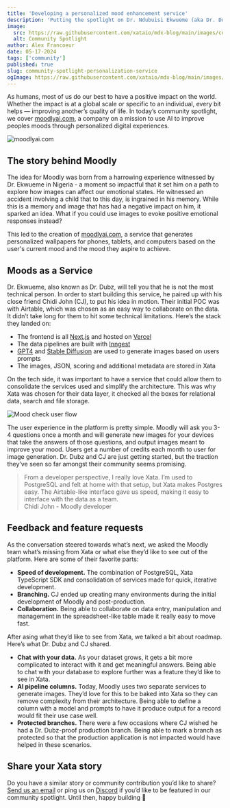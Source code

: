 ```yaml
---
title: 'Developing a personalized mood enhancement service'
description: 'Putting the spotlight on Dr. Ndubuisi Ekwueme (aka Dr. Dubz), who recently launched Moodly, a service that aims to brighten its users moods.'
image:
  src: https://raw.githubusercontent.com/xataio/mdx-blog/main/images/community-spotlight-personalization-service.jpg
  alt: Community Spotlight
author: Alex Francoeur
date: 05-17-2024
tags: ['community']
published: true
slug: community-spotlight-personalization-service
ogImage: https://raw.githubusercontent.com/xataio/mdx-blog/main/images/community-spotlight-personalization-service.jpg
---
```


As humans, most of us do our best to have a positive impact on the world. Whether the impact is at a global scale or specific to an individual, every bit helps — improving another’s quality of life. In today’s community spotlight, we cover [moodlyai.com](http://moodlyai.com), a company on a mission to use AI to improve peoples moods through personalized digital experiences.

![moodlyai.com](/images/cs-moodly.png)

## The story behind Moodly

The idea for Moodly was born from a harrowing experience witnessed by Dr. Ekwueme in Nigeria - a moment so impactful that it set him on a path to explore how images can affect our emotional states. He witnessed an accident involving a child that to this day, is ingrained in his memory. While this is a memory and image that has had a negative impact on him, it sparked an idea. What if you could use images to evoke positive emotional responses instead?

This led to the creation of [moodlyai.com](http://moodlyai.com/), a service that generates personalized wallpapers for phones, tablets, and computers based on the user's current mood and the mood they aspire to achieve.

## Moods as a Service

Dr. Ekwueme, also known as Dr. Dubz, will tell you that he is not the most technical person. In order to start building this service, he paired up with his close friend Chidi John (CJ), to put his idea in motion. Their initial POC was with Airtable, which was chosen as an easy way to collaborate on the data. It didn’t take long for them to hit some technical limitations. Here’s the stack they landed on:

- The frontend is all [Next.js](https://nextjs.org/) and hosted on [Vercel](https://vercel.com/)
- The data pipelines are built with [Inngest](https://www.inngest.com/)
- [GPT4](https://openai.com/index/gpt-4/) and [Stable Diffusion](https://stability.ai/) are used to generate images based on users prompts
- The images, JSON, scoring and additional metadata are stored in Xata

On the tech side, it was important to have a service that could allow them to consolidate the services used and simplify the architecture. This was why Xata was chosen for their data layer, it checked all the boxes for relational data, search and file storage.

![Mood check user flow](/images/cs-mood-check.png)

The user experience in the platform is pretty simple. Moodly will ask you 3-4 questions once a month and will generate new images for your devices that take the answers of those questions, and output images meant to improve your mood. Users get a number of credits each month to user for image generation. Dr. Dubz and CJ are just getting started, but the traction they’ve seen so far amongst their community seems promising.

> From a developer perspective, I really love Xata. I’m used to PostgreSQL and felt at home with that setup, but Xata makes Postgres easy. The Airtable-like interface gave us speed, making it easy to interface with the data as a team.\
> Chidi John - Moodly developer

## Feedback and feature requests

As the conversation steered towards what’s next, we asked the Moodly team what’s missing from Xata or what else they’d like to see out of the platform. Here are some of their favorite parts:

- **Speed of development.** The combination of PostgreSQL, Xata TypeScript SDK and consolidation of services made for quick, iterative development.
- **Branching.** CJ ended up creating many environments during the initial development of Moodly and post-production.
- **Collaboration.** Being able to collaborate on data entry, manipulation and management in the spreadsheet-like table made it really easy to move fast.

After asing what they’d like to see from Xata, we talked a bit about roadmap. Here’s what Dr. Dubz and CJ shared.

- **Chat with your data.** As your dataset grows, it gets a bit more complicated to interact with it and get meaningful answers. Being able to chat with your database to explore further was a feature they’d like to see in Xata.
- **AI pipeline columns.** Today, Moodly uses two separate services to generate images. They’d love for this to be baked into Xata so they can remove complexity from their architecture. Being able to define a column with a model and prompts to have it produce output for a record would fit their use case well.
- **Protected branches.** There were a few occasions where CJ wished he had a Dr. Dubz-proof production branch. Being able to mark a branch as protected so that the production application is not impacted would have helped in these scenarios.

## Share your Xata story

Do you have a similar story or community contribution you’d like to share? [Send us an email](mailto:communityspotlight@xata.io) or ping us on [Discord](https://xata.io/discord) if you’d like to be featured in our community spotlight. Until then, happy building 🦋

